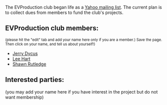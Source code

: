 The EVProduction club began life as a [http://groups.yahoo.com/group/EVProduction/ Yahoo mailing list].  The current plan is to collect dues from members to fund the club's projects.

==EVProduction club members:==
<small>(please hit the "edit" tab and add your name here only if you are a member.)  Save the page.  Then click on your name, and tell us about yourself!)</small>

*[[Jerry Dycus]]
*[[Lee Hart]]
*[[Shawn Rutledge]]

==Interested parties:==
(you may add your name here if you have interest in the project but do not want membership)